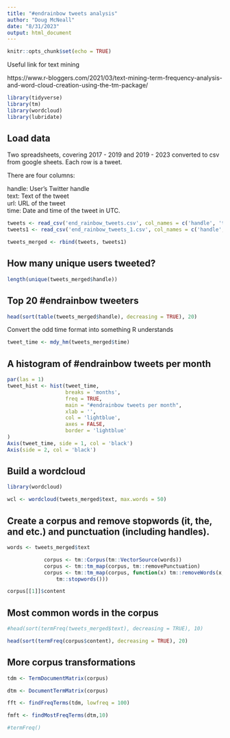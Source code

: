 ```yaml
---
title: "#endrainbow tweets analysis"
author: "Doug McNeall"
date: "8/31/2023"
output: html_document
---
```


```r
knitr::opts_chunk$set(echo = TRUE)
```
Useful link for text mining  

https://www.r-bloggers.com/2021/03/text-mining-term-frequency-analysis-and-word-cloud-creation-using-the-tm-package/


```r
library(tidyverse)
library(tm)
library(wordcloud)
library(lubridate)

```


## Load data

Two spreadsheets, covering 2017 - 2019 and 2019 - 2023 converted to csv from google sheets. Each row is a tweet.

There are four columns: 

handle: User's Twitter handle  
text: Text of the tweet  
url: URL of the tweet  
time: Date and time of the tweet in UTC.   

```r
tweets <- read_csv('end_rainbow_tweets.csv', col_names = c('handle', 'text', 'url', 'time'))
tweets1 <- read_csv('end_rainbow_tweets_1.csv', col_names = c('handle', 'text', 'url', 'time'))

tweets_merged <- rbind(tweets, tweets1)

```

## How many unique users tweeted?

```r

length(unique(tweets_merged$handle))

```

## Top 20 #endrainbow tweeters

```r

head(sort(table(tweets_merged$handle), decreasing = TRUE), 20)

```
Convert the odd time format into something R understands

```r
tweet_time <- mdy_hm(tweets_merged$time)
```

## A histogram of #endrainbow tweets per month

```r
par(las = 1)
tweet_hist <- hist(tweet_time, 
                   breaks = 'months',
                   freq = TRUE,
                   main = "#endrainbow tweets per month",
                   xlab = '',
                   col = 'lightblue',
                   axes = FALSE,
                   border = 'lightblue'
)
Axis(tweet_time, side = 1, col = 'black')
Axis(side = 2, col = 'black')


```
## Build a wordcloud

```r

library(wordcloud)

wcl <- wordcloud(tweets_merged$text, max.words = 50)

```

## Create a corpus and remove stopwords (it, the, and etc.) and punctuation (including handles).

```r
words <- tweets_merged$text

            corpus <- tm::Corpus(tm::VectorSource(words))
            corpus <- tm::tm_map(corpus, tm::removePunctuation)
            corpus <- tm::tm_map(corpus, function(x) tm::removeWords(x, 
                tm::stopwords()))

corpus[[1]]$content


```
## Most common words in the corpus

```r

#head(sort(termFreq(tweets_merged$text), decreasing = TRUE), 10)

head(sort(termFreq(corpus$content), decreasing = TRUE), 20)

```
## More corpus transformations

```r

tdm <- TermDocumentMatrix(corpus)

dtm <- DocumentTermMatrix(corpus)

fft <- findFreqTerms(tdm, lowfreq = 100)

fmft <- findMostFreqTerms(dtm,10)

#termFreq()

```

